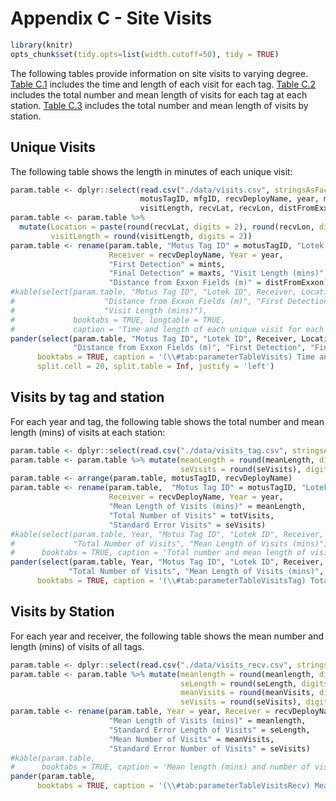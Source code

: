 # Appendix C - Site Visits {#AppendixC}

```r
library(knitr)
opts_chunk$set(tidy.opts=list(width.cutoff=50), tidy = TRUE)
```
The following tables provide information on site visits to varying degree. [Table C.1](#tab:parameterTableVisits) includes the time and length of each visit for each tag. [Table C.2](#tab:parameterTableVisitsTag) includes the total number and mean length of visits for each tag at each station. [Table C.3](#tab:parameterTableVisitsRecv) includes the total number and mean length of visits by station.

## Unique Visits
The following table shows the length in minutes of each unique visit:
```r
param.table <- dplyr::select(read.csv("./data/visits.csv", stringsAsFactors=FALSE), 
                             motusTagID, mfgID, recvDeployName, year, mints, maxts, 
                             visitLength, recvLat, recvLon, distFromExxon)
param.table <- param.table %>% 
  mutate(Location = paste(round(recvLat, digits = 2), round(recvLon, digits = 2), sep = ", "),
         visitLength = round(visitLength, digits = 2))
param.table <- rename(param.table, "Motus Tag ID" = motusTagID, "Lotek ID" = mfgID,
                      Receiver = recvDeployName, Year = year, 
                      "First Detection" = mints,
                      "Final Detection" = maxts, "Visit Length (mins)" = visitLength, 
                      "Distance from Exxon Fields (m)" = distFromExxon)
#kable(select(param.table, "Motus Tag ID", "Lotek ID", Receiver, Location, 
#                    "Distance from Exxon Fields (m)", "First Detection", "Final Detection", 
#                    "Visit Length (mins)"), 
#             booktabs = TRUE, longtable = TRUE,
#             caption = 'Time and length of each unique visit for each tag')
pander(select(param.table, "Motus Tag ID", "Lotek ID", Receiver, Location,
              "Distance from Exxon Fields (m)", "First Detection", "Final Detection","Visit Length (mins)"), 
      booktabs = TRUE, caption = '(\\#tab:parameterTableVisits) Time and length of each unique visit for each tag', 
      split.cell = 20, split.table = Inf, justify = 'left')
```


## Visits by tag and station
For each year and tag, the following table shows the total number and mean length (mins) of visits at each station:
```r
param.table <- dplyr::select(read.csv("./data/visits_tag.csv", stringsAsFactors=FALSE), 2:7, 10)
param.table <- param.table %>% mutate(meanLength = round(meanLength, digits = 2),
                                      seVisits = round(seVisits), digits = 2)
param.table <- arrange(param.table, motusTagID, recvDeployName)
param.table <- rename(param.table,  "Motus Tag ID" = motusTagID, "Lotek ID" = mfgID,
                      Receiver = recvDeployName, Year = year, 
                      "Mean Length of Visits (mins)" = meanLength, 
                      "Total Number of Visits" = totVisits,
                      "Standard Error Visits" = seVisits)
#kable(select(param.table, Year, "Motus Tag ID", "Lotek ID", Receiver, 
#             "Total Number of Visits", "Mean Length of Visits (mins)"), 
#      booktabs = TRUE, caption = 'Total number and mean length of visits (mins) for each tag by receiver', longtable = TRUE)
pander(select(param.table, Year, "Motus Tag ID", "Lotek ID", Receiver, 
             "Total Number of Visits", "Mean Length of Visits (mins)", "Standard Error Visits"), 
      booktabs = TRUE, caption = '(\\#tab:parameterTableVisitsTag) Total number and mean length of visits (mins) for each tag by receiver', split.cell = 20, split.table = Inf, justify = 'left')
```


## Visits by Station
For each year and receiver, the following table shows the mean number and length (mins) of visits of all tags.

```r
param.table <- dplyr::select(read.csv("./data/visits_recv.csv", stringsAsFactors=FALSE), 2:4,7,8,11)
param.table <- param.table %>% mutate(meanlength = round(meanlength, digits = 2),
                                      seLength = round(seLength, digits = 2),
                                      meanVisits = round(meanVisits, digits = 2),
                                      seVisits = round(seVisits), digits = 2)
param.table <- rename(param.table, Year = year, Receiver = recvDeployName, 
                      "Mean Length of Visits (mins)" = meanlength, 
                      "Standard Error Length of Visits" = seLength,
                      "Mean Number of Visits" = meanVisits,
                      "Standard Error Number of Visits" = seVisits)
#kable(param.table, 
#      booktabs = TRUE, caption = 'Mean length (mins) and number of visits of all tags at each receiver by year', longtable = TRUE) 
pander(param.table, 
      booktabs = TRUE, caption = '(\\#tab:parameterTableVisitsRecv) Mean length (mins) and number of visits of all tags at each receiver by year', split.cell = 30, split.table = Inf, justify = 'left') 
```
